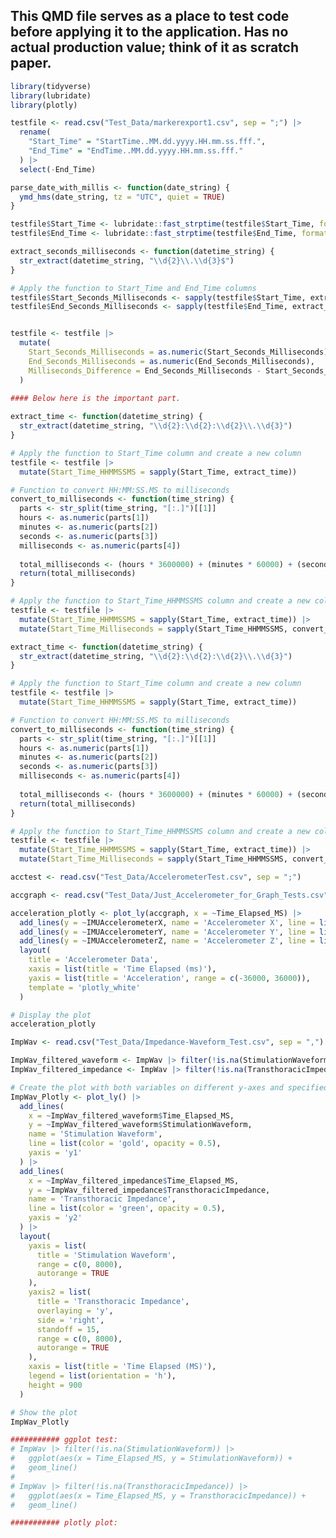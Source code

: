 ## This QMD file serves as a place to test code before applying it to the application. Has no actual production value; think of it as scratch paper.


```r
library(tidyverse)
library(lubridate)
library(plotly)
```

```r
testfile <- read.csv("Test_Data/markerexport1.csv", sep = ";") |>
  rename(
    "Start_Time" = "StartTime..MM.dd.yyyy.HH.mm.ss.fff.",
    "End_Time" = "EndTime..MM.dd.yyyy.HH.mm.ss.fff."
  ) |>
  select(-End_Time)
```

```r
parse_date_with_millis <- function(date_string) {
  ymd_hms(date_string, tz = "UTC", quiet = TRUE)
}

testfile$Start_Time <- lubridate::fast_strptime(testfile$Start_Time, format = "%m/%d/%Y %H:%M:%OS", tz = "UTC")
testfile$End_Time <- lubridate::fast_strptime(testfile$End_Time, format = "%m/%d/%Y %H:%M:%OS", tz = "UTC")
```

```r
extract_seconds_milliseconds <- function(datetime_string) {
  str_extract(datetime_string, "\\d{2}\\.\\d{3}$")
}

# Apply the function to Start_Time and End_Time columns
testfile$Start_Seconds_Milliseconds <- sapply(testfile$Start_Time, extract_seconds_milliseconds)
testfile$End_Seconds_Milliseconds <- sapply(testfile$End_Time, extract_seconds_milliseconds)


testfile <- testfile |>
  mutate(
    Start_Seconds_Milliseconds = as.numeric(Start_Seconds_Milliseconds),
    End_Seconds_Milliseconds = as.numeric(End_Seconds_Milliseconds),
    Milliseconds_Difference = End_Seconds_Milliseconds - Start_Seconds_Milliseconds
  )
  
#### Below here is the important part.

extract_time <- function(datetime_string) {
  str_extract(datetime_string, "\\d{2}:\\d{2}:\\d{2}\\.\\d{3}")
}

# Apply the function to Start_Time column and create a new column
testfile <- testfile |>
  mutate(Start_Time_HHMMSSMS = sapply(Start_Time, extract_time))

# Function to convert HH:MM:SS.MS to milliseconds
convert_to_milliseconds <- function(time_string) {
  parts <- str_split(time_string, "[:.]")[[1]]
  hours <- as.numeric(parts[1])
  minutes <- as.numeric(parts[2])
  seconds <- as.numeric(parts[3])
  milliseconds <- as.numeric(parts[4])
  
  total_milliseconds <- (hours * 3600000) + (minutes * 60000) + (seconds * 1000) + milliseconds
  return(total_milliseconds)
}

# Apply the function to Start_Time_HHMMSSMS column and create a new column
testfile <- testfile |>
  mutate(Start_Time_HHMMSSMS = sapply(Start_Time, extract_time)) |>
  mutate(Start_Time_Milliseconds = sapply(Start_Time_HHMMSSMS, convert_to_milliseconds))
```

```r
extract_time <- function(datetime_string) {
  str_extract(datetime_string, "\\d{2}:\\d{2}:\\d{2}\\.\\d{3}")
}

# Apply the function to Start_Time column and create a new column
testfile <- testfile |>
  mutate(Start_Time_HHMMSSMS = sapply(Start_Time, extract_time))

# Function to convert HH:MM:SS.MS to milliseconds
convert_to_milliseconds <- function(time_string) {
  parts <- str_split(time_string, "[:.]")[[1]]
  hours <- as.numeric(parts[1])
  minutes <- as.numeric(parts[2])
  seconds <- as.numeric(parts[3])
  milliseconds <- as.numeric(parts[4])
  
  total_milliseconds <- (hours * 3600000) + (minutes * 60000) + (seconds * 1000) + milliseconds
  return(total_milliseconds)
}

# Apply the function to Start_Time_HHMMSSMS column and create a new column
testfile <- testfile |>
  mutate(Start_Time_HHMMSSMS = sapply(Start_Time, extract_time)) |>
  mutate(Start_Time_Milliseconds = sapply(Start_Time_HHMMSSMS, convert_to_milliseconds))
```

```r
acctest <- read.csv("Test_Data/AccelerometerTest.csv", sep = ";")

accgraph <- read.csv("Test_Data/Just_Accelerometer_for_Graph_Tests.csv", sep = ",")
```

```r
acceleration_plotly <- plot_ly(accgraph, x = ~Time_Elapsed_MS) |>
  add_lines(y = ~IMUAccelerometerX, name = 'Accelerometer X', line = list(color = 'blue2', width = 2), opacity = 0.5) |>
  add_lines(y = ~IMUAccelerometerY, name = 'Accelerometer Y', line = list(color = 'purple', width = 2), opacity = 0.5) |>
  add_lines(y = ~IMUAccelerometerZ, name = 'Accelerometer Z', line = list(color = 'green', width = 2), opacity = 0.5) |>
  layout(
    title = 'Accelerometer Data',
    xaxis = list(title = 'Time Elapsed (ms)'),
    yaxis = list(title = 'Acceleration', range = c(-36000, 36000)),
    template = 'plotly_white'
  )

# Display the plot
acceleration_plotly
```

```r
ImpWav <- read.csv("Test_Data/Impedance-Waveform_Test.csv", sep = ",")
```

```r
ImpWav_filtered_waveform <- ImpWav |> filter(!is.na(StimulationWaveform))
ImpWav_filtered_impedance <- ImpWav |> filter(!is.na(TransthoracicImpedance))

# Create the plot with both variables on different y-axes and specified settings
ImpWav_Plotly <- plot_ly() |>
  add_lines(
    x = ~ImpWav_filtered_waveform$Time_Elapsed_MS,
    y = ~ImpWav_filtered_waveform$StimulationWaveform,
    name = 'Stimulation Waveform',
    line = list(color = 'gold', opacity = 0.5),
    yaxis = 'y1'
  ) |>
  add_lines(
    x = ~ImpWav_filtered_impedance$Time_Elapsed_MS,
    y = ~ImpWav_filtered_impedance$TransthoracicImpedance,
    name = 'Transthoracic Impedance',
    line = list(color = 'green', opacity = 0.5),
    yaxis = 'y2'
  ) |>
  layout(
    yaxis = list(
      title = 'Stimulation Waveform',
      range = c(0, 8000),
      autorange = TRUE
    ),
    yaxis2 = list(
      title = 'Transthoracic Impedance',
      overlaying = 'y',
      side = 'right',
      standoff = 15,
      range = c(0, 8000),
      autorange = TRUE
    ),
    xaxis = list(title = 'Time Elapsed (MS)'),
    legend = list(orientation = 'h'),
    height = 900
  )

# Show the plot
ImpWav_Plotly

########### ggplot test:
# ImpWav |> filter(!is.na(StimulationWaveform)) |> 
#   ggplot(aes(x = Time_Elapsed_MS, y = StimulationWaveform)) +
#   geom_line()
# 
# ImpWav |> filter(!is.na(TransthoracicImpedance)) |> 
#   ggplot(aes(x = Time_Elapsed_MS, y = TransthoracicImpedance)) +
#   geom_line()

########### plotly plot:
```

